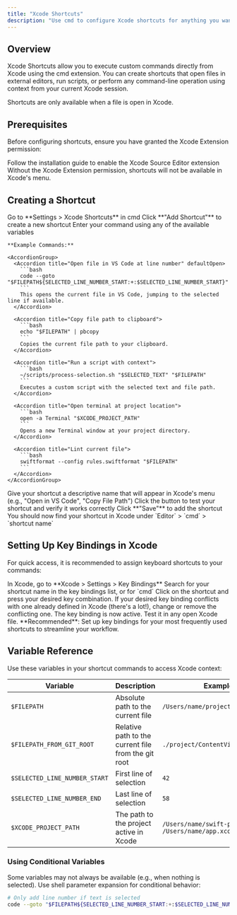 ```yaml
---
title: "Xcode Shortcuts"
description: "Use cmd to configure Xcode shortcuts for anything you want (no sandbox)"
---
```


## Overview

Xcode Shortcuts allow you to execute custom commands directly from Xcode using the cmd extension. You can create shortcuts that open files in external editors, run scripts, or perform any command-line operation using context from your current Xcode session.

<Info>
  Shortcuts are only available when a file is open in Xcode.
</Info>

## Prerequisites

Before configuring shortcuts, ensure you have granted the Xcode Extension permission:

<Card title="Grant Xcode Extension Permission" icon="wrench" href="/pages/install#step-2-grant-permissions">
  Follow the installation guide to enable the Xcode Source Editor extension
</Card>

<Warning>
  Without the Xcode Extension permission, shortcuts will not be available in Xcode's menu.
</Warning>

## Creating a Shortcut

<Steps>
  <Step title="Open Shortcut Settings">
    Go to **Settings > Xcode Shortcuts** in cmd
  </Step>

  <Step title="Add New Shortcut">
    Click **"Add Shortcut"** to create a new shortcut
  </Step>

  <Step title="Configure the Command">
    Enter your command using any of the available variables

    **Example Commands:**

    <AccordionGroup>
      <Accordion title="Open file in VS Code at line number" defaultOpen>
        ```bash
        code --goto "$FILEPATH${SELECTED_LINE_NUMBER_START:+:$SELECTED_LINE_NUMBER_START}"
        ```
        This opens the current file in VS Code, jumping to the selected line if available.
      </Accordion>

      <Accordion title="Copy file path to clipboard">
        ```bash
        echo "$FILEPATH" | pbcopy
        ```
        Copies the current file path to your clipboard.
      </Accordion>

      <Accordion title="Run a script with context">
        ```bash
        ~/scripts/process-selection.sh "$SELECTED_TEXT" "$FILEPATH"
        ```
        Executes a custom script with the selected text and file path.
      </Accordion>

      <Accordion title="Open terminal at project location">
        ```bash
        open -a Terminal "$XCODE_PROJECT_PATH"
        ```
        Opens a new Terminal window at your project directory.
      </Accordion>

      <Accordion title="Lint current file">
        ```bash
        swiftformat --config rules.swiftformat "$FILEPATH"
        ```
      </Accordion>
    </AccordionGroup>
  </Step>

  <Step title="Name Your Shortcut">
    Give your shortcut a descriptive name that will appear in Xcode's menu (e.g., "Open in VS Code", "Copy File Path")
  </Step>

  <Step title="Test the Shortcut">
    Click the <Icon icon="play" /> button to test your shortcut and verify it works correctly
  </Step>

  <Step title="Save">
    Click **"Save"** to add the shortcut
  </Step>

  <Step title="Save">
    You should now find your shortcut in Xcode under `Editor` > `cmd` > `shortcut name`
  </Step>
</Steps>

## Setting Up Key Bindings in Xcode

For quick access, it is recommended to assign keyboard shortcuts to your commands:

<Steps>
  <Step title="Open Xcode Settings">
    In Xcode, go to **Xcode > Settings > Key Bindings**
  </Step>

  <Step title="Find Your Shortcut">
    Search for your shortcut name in the key bindings list, or for `cmd`
  </Step>

  <Step title="Assign a Key Combination">
    Click on the shortcut and press your desired key combination.
  </Step>

  <Step title="(Optional) Resolve conflict">
    If your desired key binding conflicts with one already defined in Xcode (there's a lot!), change or remove the conflicting one.
  </Step>

  <Step title="Verify">
    The key binding is now active. Test it in any open Xcode file.
  </Step>
</Steps>

<Tip>
  **Recommended**: Set up key bindings for your most frequently used shortcuts to streamline your workflow.
</Tip>

## Variable Reference

Use these variables in your shortcut commands to access Xcode context:

| Variable | Description | Example Value |
|----------|-------------|---------------|
| `$FILEPATH` | Absolute path to the current file | `/Users/name/project/ContentView.swift` |
| `$FILEPATH_FROM_GIT_ROOT` | Relative path to the current file from the git root | `./project/ContentView.swift` |
| `$SELECTED_LINE_NUMBER_START` | First line of selection | `42` |
| `$SELECTED_LINE_NUMBER_END` | Last line of selection | `58` |
| `$XCODE_PROJECT_PATH` | The path to the project active in Xcode | `/Users/name/swift-package` `/Users/name/app.xcodeproj` |

### Using Conditional Variables

Some variables may not always be available (e.g., when nothing is selected). Use shell parameter expansion for conditional behavior:

```bash
# Only add line number if text is selected
code --goto "$FILEPATH${SELECTED_LINE_NUMBER_START:+:$SELECTED_LINE_NUMBER_START}"
```
